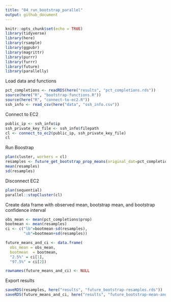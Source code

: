 ```yaml
---
title: "04_run_bootstrap_parallel"
output: github_document
---
```


```r
knitr::opts_chunk$set(echo = TRUE)
library(tidyverse)
library(here)
library(rsample)
library(ggpubr)
library(magrittr)
library(purrr)
library(furrr)
library(future)
library(parallelly)
```

Load data and functions

```r
pct_completions <- readRDS(here("results", "pct_completions.rds"))
source(here("R", "bootstrap-functions.R"))
source(here("R", "connect-to-ec2.R"))
ssh_info <- read_csv(here("data", "ssh_info.csv"))
```

Connect to EC2

```r
public_ip <- ssh_info$ip
ssh_private_key_file <- ssh_info$filepath
cl <- connect_to_ec2(public_ip, ssh_private_key_file)
cl
```

Run Boostrap

```r
plan(cluster, workers = cl)
resamples <- future_get_bootstrap_prop_means(original_dat=pct_completions, ntimes = 1000)
mean(resamples)
sd(resamples)
```

Disconnect EC2

```r
plan(sequential)
parallel::stopCluster(cl)
```

Create data frame with observed mean, bootstrap mean, and bootstrap confidence interval

```r
obs_mean <- mean(pct_completions$prop)
bootmean <- mean(resamples)
ci <- c("lb"=bootmean-sd(resamples),
        "ub"=bootmean+sd(resamples))

future_means_and_ci <- data.frame(
  obs_mean = obs_mean,
  bootmean  = bootmean,
  "2.5%" = ci[1],
  "97.5%" = ci[2])

rownames(future_means_and_ci) <- NULL
```

Export results

```r
saveRDS(resamples, here("results", "future_bootstrap-resamples.rds"))
saveRDS(future_means_and_ci, here("results", "future_bootstrap-mean-and-ci.rds"))
```
